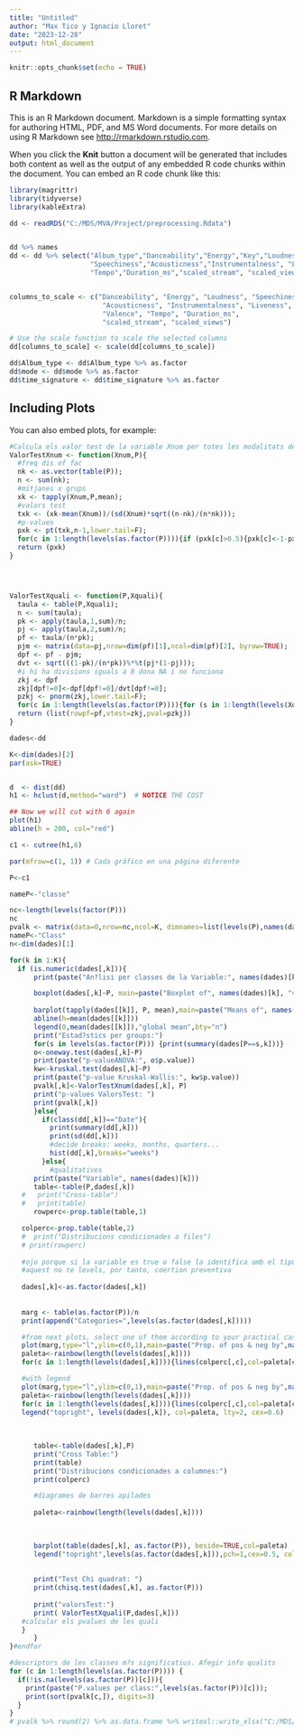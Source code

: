 ---
title: "Untitled"
author: "Max Tico y Ignacio Lloret"
date: "2023-12-28"
output: html_document
---

```{r setup, include=FALSE}
knitr::opts_chunk$set(echo = TRUE)
```

## R Markdown

This is an R Markdown document. Markdown is a simple formatting syntax for authoring HTML, PDF, and MS Word documents. For more details on using R Markdown see <http://rmarkdown.rstudio.com>.

When you click the **Knit** button a document will be generated that includes both content as well as the output of any embedded R code chunks within the document. You can embed an R code chunk like this:

```{r cars}
library(magrittr)
library(tidyverse)
library(kableExtra)

dd <- readRDS("C:/MDS/MVA/Project/preprocessing.Rdata")


dd %>% names
dd <- dd %>% select("Album_type","Danceability","Energy","Key","Loudness",
                    "Speechiness","Acousticness","Instrumentalness", "Liveness", "Valence",
                    "Tempo","Duration_ms","scaled_stream", "scaled_views", "genre","mode","time_signature")


columns_to_scale <- c("Danceability", "Energy", "Loudness", "Speechiness", 
                       "Acousticness", "Instrumentalness", "Liveness", 
                       "Valence", "Tempo", "Duration_ms", 
                       "scaled_stream", "scaled_views")

# Use the scale function to scale the selected columns
dd[columns_to_scale] <- scale(dd[columns_to_scale])

dd$Album_type <- dd$Album_type %>% as.factor
dd$mode <- dd$mode %>% as.factor
dd$time_signature <- dd$time_signature %>% as.factor

```

## Including Plots

You can also embed plots, for example:

```{r pressure, echo=FALSE}
#Calcula els valor test de la variable Xnum per totes les modalitats del factor P
ValorTestXnum <- function(Xnum,P){
  #freq dis of fac
  nk <- as.vector(table(P)); 
  n <- sum(nk); 
  #mitjanes x grups
  xk <- tapply(Xnum,P,mean);
  #valors test
  txk <- (xk-mean(Xnum))/(sd(Xnum)*sqrt((n-nk)/(n*nk))); 
  #p-values
  pxk <- pt(txk,n-1,lower.tail=F);
  for(c in 1:length(levels(as.factor(P)))){if (pxk[c]>0.5){pxk[c]<-1-pxk[c]}}
  return (pxk)
}




ValorTestXquali <- function(P,Xquali){
  taula <- table(P,Xquali);
  n <- sum(taula); 
  pk <- apply(taula,1,sum)/n;
  pj <- apply(taula,2,sum)/n;
  pf <- taula/(n*pk);
  pjm <- matrix(data=pj,nrow=dim(pf)[1],ncol=dim(pf)[2], byrow=TRUE);      
  dpf <- pf - pjm; 
  dvt <- sqrt(((1-pk)/(n*pk))%*%t(pj*(1-pj))); 
  #i hi ha divisions iguals a 0 dona NA i no funciona
  zkj <- dpf
  zkj[dpf!=0]<-dpf[dpf!=0]/dvt[dpf!=0]; 
  pzkj <- pnorm(zkj,lower.tail=F);
  for(c in 1:length(levels(as.factor(P)))){for (s in 1:length(levels(Xquali))){if (pzkj[c,s]> 0.5){pzkj[c,s]<-1- pzkj[c,s]}}}
  return (list(rowpf=pf,vtest=zkj,pval=pzkj))
}
```

```{r}
dades<-dd

K<-dim(dades)[2]
par(ask=TRUE)


d  <- dist(dd)
h1 <- hclust(d,method="ward")  # NOTICE THE COST

## Now we will cut with 6 again
plot(h1)
abline(h = 200, col="red")

c1 <- cutree(h1,6)


```

```{r}

par(mfrow=c(1, 1)) # Cada gráfico en una página diferente

P<-c1

nameP<-"classe"

nc<-length(levels(factor(P)))
nc
pvalk <- matrix(data=0,nrow=nc,ncol=K, dimnames=list(levels(P),names(dades)))
nameP<-"Class"
n<-dim(dades)[1]

for(k in 1:K){
  if (is.numeric(dades[,k])){ 
      print(paste("An?lisi per classes de la Variable:", names(dades)[k]))

      boxplot(dades[,k]~P, main=paste("Boxplot of", names(dades)[k], "vs", nameP ), horizontal=TRUE)
      
      barplot(tapply(dades[[k]], P, mean),main=paste("Means of", names(dades)[k], "by", nameP ))
      abline(h=mean(dades[[k]]))
      legend(0,mean(dades[[k]]),"global mean",bty="n")
      print("Estad?stics per groups:")
      for(s in levels(as.factor(P))) {print(summary(dades[P==s,k]))}
      o<-oneway.test(dades[,k]~P)
      print(paste("p-valueANOVA:", o$p.value))
      kw<-kruskal.test(dades[,k]~P)
      print(paste("p-value Kruskal-Wallis:", kw$p.value))
      pvalk[,k]<-ValorTestXnum(dades[,k], P)
      print("p-values ValorsTest: ")
      print(pvalk[,k])      
      }else{
        if(class(dd[,k])=="Date"){
          print(summary(dd[,k]))
          print(sd(dd[,k]))
          #decide breaks: weeks, months, quarters...
          hist(dd[,k],breaks="weeks")
        }else{
          #qualitatives
      print(paste("Variable", names(dades)[k]))
      table<-table(P,dades[,k])
   #   print("Cross-table")
   #   print(table)
      rowperc<-prop.table(table,1)

   colperc<-prop.table(table,2)
   #  print("Distribucions condicionades a files")
   # print(rowperc)
   
   #ojo porque si la variable es true o false la identifica amb el tipus Logical i
   #aquest no te levels, por tanto, coertion preventiva
   
   dades[,k]<-as.factor(dades[,k])
   
   
   marg <- table(as.factor(P))/n
   print(append("Categories=",levels(as.factor(dades[,k]))))

   #from next plots, select one of them according to your practical case
   plot(marg,type="l",ylim=c(0,1),main=paste("Prop. of pos & neg by",names(dades)[k]))
   paleta<-rainbow(length(levels(dades[,k])))
   for(c in 1:length(levels(dades[,k]))){lines(colperc[,c],col=paleta[c]) }

   #with legend
   plot(marg,type="l",ylim=c(0,1),main=paste("Prop. of pos & neg by",names(dades)[k]))
   paleta<-rainbow(length(levels(dades[,k])))
   for(c in 1:length(levels(dades[,k]))){lines(colperc[,c],col=paleta[c]) }
   legend("topright", levels(dades[,k]), col=paleta, lty=2, cex=0.6)
   
   
   
      table<-table(dades[,k],P)
      print("Cross Table:")
      print(table)
      print("Distribucions condicionades a columnes:")
      print(colperc)

      #diagrames de barres apilades                                         
      
      paleta<-rainbow(length(levels(dades[,k])))

    
      
      barplot(table(dades[,k], as.factor(P)), beside=TRUE,col=paleta)
      legend("topright",levels(as.factor(dades[,k])),pch=1,cex=0.5, col=paleta)
   
      
      print("Test Chi quadrat: ")
      print(chisq.test(dades[,k], as.factor(P)))
   
      print("valorsTest:")
      print( ValorTestXquali(P,dades[,k]))
   #calcular els pvalues de les quali
   }
      }
}#endfor

#descriptors de les classes m?s significatius. Afegir info qualits
for (c in 1:length(levels(as.factor(P)))) {
  if(!is.na(levels(as.factor(P))[c])){
    print(paste("P.values per class:",levels(as.factor(P))[c]));
    print(sort(pvalk[c,]), digits=3) 
  }
}
# pvalk %>% round(2) %>% as.data.frame %>% writexl::write_xlsx("C:/MDS/MVA/Project/pval.xlsx")


```



